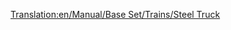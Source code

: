 [[Translation:en/Manual/Base Set/Trains/Steel Truck]]
{{en/Trains Carriages new|Picture=[[File:en/Steeltruck.png]]
|NormalCost=£1,148 ($2,296)
|NormalWeight=18 / 38 t
|NormalCapacity=20 tonnes of steel
|MonoCost=£1,148 ($2,296)
|MonoWeight=18 / 43 t
|MonoCapacity=25 tonnes of steel
|MagCost=£1,148 ($2,296)
|MagWeight=18 / 45 t
|MagCapacity=27 tonnes of steel
|Description=[[en/Manual/Base Set/Trains/Steel Truck]] is best suited to haul [[en/Manual/Base Set/Cargos/Steel]], which is made in [[en/Manual/Base Set/Industries/Steel Mill| Steel Mills]]. Available in [[en/Manual/Climates#Temperate | Temperate]] climate only.
}}